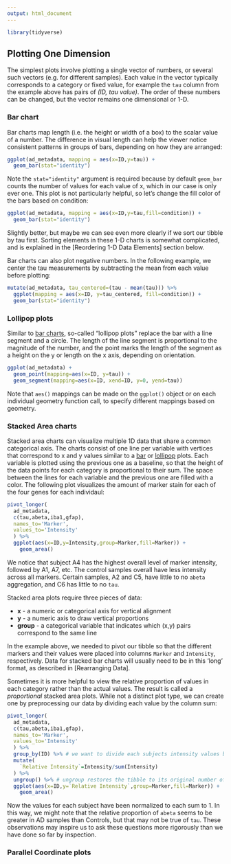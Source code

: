 ```yaml
---
output: html_document
---
```


```r
library(tidyverse)
```

## Plotting One Dimension

The simplest plots involve plotting a single vector of numbers, or several such
vectors (e.g. for different samples). Each value in the vector typically
corresponds to a category or fixed value, for example the `tau` column from the
example above has pairs of *(ID, tau value)*. The order of these numbers can be
changed, but the vector remains one dimensional or 1-D.

### Bar chart {#dv-bar}

Bar charts map length (i.e. the height or width of a box) to the scalar value of
a number. The difference in visual length can help the viewer notice consistent
patterns in groups of bars, depending on how they are arranged:

``` r
ggplot(ad_metadata, mapping = aes(x=ID,y=tau)) +
  geom_bar(stat="identity")
```

Note the `stat="identity"` argument is required because by default `geom_bar`
counts the number of values for each value of x, which in our case is only ever
one. This plot is not particularly helpful, so let's change the fill color of
the bars based on condition:

``` r
ggplot(ad_metadata, mapping = aes(x=ID,y=tau,fill=condition)) +
  geom_bar(stat="identity")
```

Slightly better, but maybe we can see even more clearly if we sort our tibble
by tau first. Sorting elements in these 1-D charts is somewhat complicated, and
is explained in the [Reordering 1-D Data Elements] section below.

Bar charts can also plot negative numbers. In the following example, we center
the tau measurements by subtracting the mean from each value before plotting:

``` r
mutate(ad_metadata, tau_centered=(tau - mean(tau))) %>%
  ggplot(mapping = aes(x=ID, y=tau_centered, fill=condition)) +
  geom_bar(stat="identity")
```

### Lollipop plots

Similar to [bar charts](#dv-bar), so-called "lollipop plots" replace the bar
with a line segment and a circle. The length of the line segment is proportional
to the magnitude of the number, and the point marks the length of the segment as
a height on the y or length on the x axis, depending on orientation.

``` r
ggplot(ad_metadata) +
  geom_point(mapping=aes(x=ID, y=tau)) +
  geom_segment(mapping=aes(x=ID, xend=ID, y=0, yend=tau))
```

Note that `aes()` mappings can be made on the `ggplot()` object or on each
individual geometry function call, to specify different mappings based on
geometry.

### Stacked Area charts

Stacked area charts can visualize multiple 1D data that share a common
categorical axis. The charts consist of one line per variable with vertices that
correspond to x and y values similar to a [bar](#bar-plots) or
[lollipop](#lollipop-plots) plots. Each variable is plotted using the previous
one as a baseline, so that the height of the data points for each category is
proportional to their sum. The space between the lines for each variable and the
previous one are filled with a color. The following plot visualizes the amount
of marker stain for each of the four genes for each individaul:

```r
pivot_longer(
  ad_metadata,
  c(tau,abeta,iba1,gfap),
  names_to='Marker',
  values_to='Intensity'
  ) %>%
  ggplot(aes(x=ID,y=Intensity,group=Marker,fill=Marker)) +
    geom_area()
```

We notice that subject A4 has the highest overall level of marker intensity,
followed by A1, A7, etc. The control samples overall have less intensity across
all markers. Certain samples, A2 and C5, have little to no `abeta` aggregation,
and C6 has little to no `tau`.

Stacked area plots require three pieces of data:

* **x** - a numeric or categorical axis for vertical alignment
* **y** - a numeric axis to draw vertical proportions
* **group** - a categorical variable that indicates which (x,y) pairs correspond
to the same line

In the example above, we needed to pivot our tibble so that the different
markers and their values were placed into columns `Marker` and `Intensity`,
respectively. Data for stacked bar charts will usually need to be in this 'long'
format, as described in [Rearranging Data].

Sometimes it is more helpful to view the relative proportion of values in each
category rather than the actual values. The result is called a *proportional*
stacked area plots. While not a distinct plot type, we can create one by
preprocessing our data by dividing each value by the column sum:


```r
pivot_longer(
  ad_metadata,
  c(tau,abeta,iba1,gfap),
  names_to='Marker',
  values_to='Intensity'
  ) %>%
  group_by(ID) %>% # we want to divide each subjects intensity values by the sum of all four markers
  mutate(
    `Relative Intensity`=Intensity/sum(Intensity)
  ) %>%
  ungroup() %>% # ungroup restores the tibble to its original number of rows after the transformation
  ggplot(aes(x=ID,y=`Relative Intensity`,group=Marker,fill=Marker)) +
    geom_area()
```
Now the values for each subject have been normalized to each sum to 1. In this
way, we might note that the relative proportion of `abeta` seems to be greater
in AD samples than Controls, but that may not be true of `tau`. These
observations may inspire us to ask these questions more rigorously than we have
done so far by inspection.

### Parallel Coordinate plots
